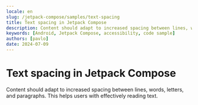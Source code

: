 ```yaml
---
locale: en
slug: /jetpack-compose/samples/text-spacing
title: Text spacing in Jetpack Compose
description: Content should adapt to increased spacing between lines, words, letters, and paragraphs.
keywords: [Android, Jetpack Compose, accessibility, code sample]
authors: [pavlo]
date: 2024-07-09
---
```


# Text spacing in Jetpack Compose

Content should adapt to increased spacing between lines, words, letters, and paragraphs. This helps users with effectively reading text.

<CodeSample id="text-spacing" framework="jetpack-compose" locale="en"/>
